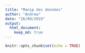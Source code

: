 ```yaml
---
title: "Manip des données"
author: "Andrew"
date: "26/09/2019"
output:
  html_document: 
    keep_md: true
---
```


```r
knitr::opts_chunk$set(echo = TRUE)
```

